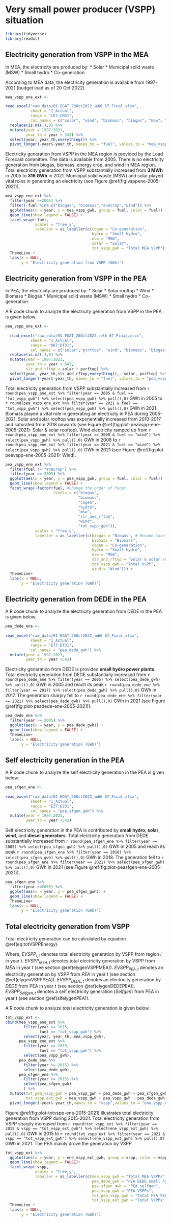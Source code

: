 # Very small power producer (VSPP) situation

```r
library(tidyverse)
library(readxl)
```

## Electricity generation from VSPP in the MEA {#elygenVSPPMEA}

In MEA, the electricity are produced by:
* Solar 
* Municipal solid waste (MSW)
* Small hydro
* Co-generation

According to MEA data, the electricity generation is available from 1997-2021 (budget load as of 20 Oct 2022). 
    

```r
mea_vspp_ene_ext <-

read_excel("raw_data/01 EGAT_20Oct2022_งบ66 67_Final.xlsx",
           sheet = "I_Actual",
           range = "CE7:CM31",
           col_names = c("solar", "wind", "biomass", "biogas", "msw", "hydro", "enecrop", "cogen", "tot_vspp_gwh")) %>% 
  replace(is.na(.),0) %>% 
  mutate(year = 1997:2021,
         year_th = year + 543) %>% 
  select(year, year_th,everything()) %>%
  pivot_longer(-year&-year_th, names_to = "fuel", values_to = "mea_vspp_gwh")
```


Electricity generation from VSPP in the MEA region is provided by the Load Forecast committee. The data is available from 2005. There is no electricity generation from biogas, biomass, energy crop, and wind in MEA region. Total electricity generation from VSPP substantially increased from **3 MWh** in 2005 to **316 GWh** in 2021. Municipal solid waste (MSW) and solar played vital roles in generating an electricity (see Figure \@ref(fig:vsppene-2005-2021)).


```r
mea_vspp_ene_ext %>% 
  filter(year >=2005) %>%
  filter(!fuel %in% c("biogas", "biomass","enecrop","wind")) %>% 
  ggplot(aes(x = year, y = mea_vspp_gwh, group = fuel, color = fuel)) +
  geom_line(show.legend = FALSE) +
  facet_wrap(~fuel, 
             scales = "free_y",
             labeller = as_labeller(c(cogen = "Co-generation",
                                      hydro = "Small hydro",
                                      msw = "MSW",
                                      solar = "Solar",
                                      tot_vspp_gwh = "Total MEA VSPP")))+
  ThemeLine +
  labs(x = NULL,
       y = "Electricity generation from VSPP (GWh)")
```


## Electricity generation from VSPP in the PEA {#elygenVSPPPEA}

In PEA, the electricity are produced by:
* Solar
* Solar rooftop
* Wind
* Biomass
* Biogas
* Municipal solid waste (MSW)
* Small hydro
* Co-generation

A R code chunk to analyze the electricity generation from VSPP in the PEA is given below.

```r
pea_vspp_ene_ext <-
  
  read_excel("raw_data/01 EGAT_20Oct2022_งบ66 67_Final.xlsx",
           sheet = "I_Actual",
           range = "DK7:DT31",
           col_names = c("solar","pvrftop", "wind", "biomass", "biogas", "msw", "hydro", "enecrop", "cogen", "tot_vspp_gwh"))%>%
  replace(is.na(.),0) %>% 
  mutate(year = 1997:2021,
         year_th = year + 543,
         slr_and_rftop = solar + pvrftop) %>% 
  select(year, year_th,slr_and_rftop,everything(), -solar,-pvrftop) %>%
  pivot_longer(-year&-year_th, names_to = "fuel", values_to = "pea_vspp_gwh") 
```

Total electricity generation from VSPP substantially increased from 
`r round(pea_vspp_ene_ext %>% filter(year == 2005 & fuel == "tot_vspp_gwh") %>% select(pea_vspp_gwh) %>% pull(),0)` GWh in 2005 to 
`r round(pea_vspp_ene_ext %>% filter(year == 2021 & fuel == "tot_vspp_gwh") %>% select(pea_vspp_gwh) %>% pull(),0)` GWh in 2021. Biomass played a vital role in generating an electricity in PEA during 2005-2021. Solar and solar rooftop was exponentially increased from 2010-2017 and saturated from 2018 onwards (see Figure \@ref(fig:plot-peavspp-ene-2005-2021): Solar & solar rooftop). Wind electricity ramped up from `r round(pea_vspp_ene_ext %>% filter(year == 2008 & fuel == "wind") %>% select(pea_vspp_gwh) %>% pull(),0)` GWh in 2008 to 
`r round(pea_vspp_ene_ext %>% filter(year == 2021 & fuel == "wind") %>% select(pea_vspp_gwh) %>% pull(),0)` GWh in 2021 (see Figure \@ref(fig:plot-peavspp-ene-2005-2021): Wind).


```r
pea_vspp_ene_ext %>% 
  filter(fuel != "enecrop") %>% 
  filter(year >= 2005) %>% 
  ggplot(aes(x = year, y = pea_vspp_gwh, group = fuel, color = fuel)) +
  geom_line(show.legend = FALSE) +
  facet_wrap(~factor(fuel, #Change the order of facet
                     levels = c("biogas",
                                "biomass", 
                                "cogen",
                                "hydro", 
                                "msw",
                                "slr_and_rftop",
                                "wind", 
                                "tot_vspp_gwh")), 
             scales = "free_y",
             labeller = as_labeller(c(biogas = "Biogas", # Rename facet stript
                                      biomass = "Biomass",
                                      cogen = "Co-generation",
                                      hydro = "Small hydro",
                                      msw = "MSW",
                                      slr_and_rftop = "Solar & solar rooftop",
                                      tot_vspp_gwh = "Total VSPP",
                                      wind = "Wind"))) +
  ThemeLine+
  labs(x = NULL,
       y = "Electricity generation (GWh)")
```

## Electricity generation from DEDE in the PEA {#elygenDEDEPEA}

A R code chunk to analyze the electricity generation from DEDE in the PEA is given below.

```r
pea_dede_ene <-
  
read_excel("raw_data/01 EGAT_20Oct2022_งบ66 67_Final.xlsx",
           sheet = "I_Actual",
           range = "ET7:ET31",
           col_names = "pea_dede_gwh") %>% 
  mutate(year = 1997:2021,
         year_th = year +543)
```

Electricity generation from DEDE is provided **small hydro power plants**. Total electricity generation from DEDE substantially increased from `r round(pea_dede_ene %>% filter(year == 2005) %>% select(pea_dede_gwh) %>% pull(),0)` GWh in 2005 and reach its peak 
`r round(pea_dede_ene %>% filter(year == 2017) %>% select(pea_dede_gwh) %>% pull(),0)` GWh in 2017. The generation sharply fell to
`r round(pea_dede_ene %>% filter(year == 2021) %>% select(pea_dede_gwh) %>% pull(),0)` GWh in 2021 (see Figure \@ref(fig:plot-peadede-ene-2005-2021)).

```r
pea_dede_ene %>% 
  filter(year >= 2005) %>% 
  ggplot(aes(x = year, y = pea_dede_gwh)) +
  geom_line(show.legend = FALSE) +
  ThemeLine+
  labs(x = NULL,
       y = "Electricity generation (GWh)")
```
## Self electricity generation in the PEA {#slfelygenPEA}

A R code chunk to analyze the self electricity generation in the PEA is given below.

```r
pea_sfgen_ene <-
  
read_excel("raw_data/01 EGAT_20Oct2022_งบ66 67_Final.xlsx",
           sheet = "I_Actual",
           range = "EZ7:EZ31",
           col_names = "pea_sfgen_gwh") %>% 
  mutate(year = 1997:2021,
         year_th = year +543)
```

Self electricity generation in the PEA is contributed by **small hydro**, **solar**, **wind**, and **diesel generators**. Total electricity generation from DEDE substantially increased from `r round(pea_sfgen_ene %>% filter(year == 2005) %>% select(pea_sfgen_gwh) %>% pull(),0)` GWh in 2005 and reach its peak 
`r round(pea_sfgen_ene %>% filter(year == 2018) %>% select(pea_sfgen_gwh) %>% pull(),0)` GWh in 2018. The generation fell to
`r round(pea_sfgen_ene %>% filter(year == 2021) %>% select(pea_sfgen_gwh) %>% pull(),0)` GWh in 2021 (see Figure \@ref(fig:plot-peasfgen-ene-2005-2021)).

```r
pea_sfgen_ene %>% 
  filter(year >=2005) %>% 
  ggplot(aes(x = year, y = pea_sfgen_gwh)) +
  geom_line(show.legend = FALSE) +
  ThemeLine+
  labs(x = NULL,
       y = "Electricity generation (GWh)")
```
## Total electricity generation from VSPP

Total electricity generation can be calculated by equation \@ref(eq:totVSPPEnergy).

\begin{equation}

EVSPP_{i,t} = EVSPP_{MEA,t} + (EVSPP_{PEA,t}+EVSPP_{DEDE,t}+EVSPP_{Selfgen,t})
(\#eq:totVSPPEnergy)

\end{equation}

Where,
$EVSPP_{i,t}$ denotes total electricity generation by VSPP from region $i$ in year $t$.
$EVSPP_{MEA,t}$ denotes total electricity generation by VSPP from $MEA$ in year $t$ (see section \@ref(elygenVSPPMEA)).
$EVSPP_{PEA,t}$ denotes an electricity generation by VSPP from $PEA$ in year $t$ (see section \@ref(elygenVSPPPEA)).
$EVSPP_{DEDE,t}$ denotes an electricity generation by $DEDE$ from PEA in year $t$ (see section \@ref(elygenDEDEPEA)).
$EVSPP_{Selfgen,t}$ denotes a self electricity generation ($Selfgen$) from PEA in year $t$ (see section \@ref(slfelygenPEA)).


A R code chunk to analyze total electricity generation is given below.


```r
tot_vspp_ext <-
cbind(mea_vspp_ene_ext %>% 
        filter(year >= 2015,
               fuel == "tot_vspp_gwh") %>% 
        select(year, year_th, mea_vspp_gwh), 
      pea_vspp_ene_ext %>% 
        filter(year >= 2015,
               fuel == "tot_vspp_gwh") %>% 
        select(pea_vspp_gwh),
      pea_dede_ene %>% 
        filter(year >= 2015) %>% 
        select(pea_dede_gwh),
      pea_sfgen_ene %>% 
        filter(year >= 2015) %>% 
        select(pea_sfgen_gwh)
        ) %>% 
  mutate(tot_pea_vspp_gwh = pea_vspp_gwh + pea_dede_gwh + pea_sfgen_gwh,
         tot_vspp_ext_gwh = mea_vspp_gwh + pea_vspp_gwh + pea_dede_gwh + pea_sfgen_gwh) %>% 
  pivot_longer(-year&-year_th,names_to = "vspp",values_to = "ene_vspp_ext_gwh")
```

Figure \@ref(fig:plot-totvspp-ene-2015-2021) illustrates total electricity generation from VSPP during 2015-2021. Total electricity generation from VSPP sharply increased from `r round(tot_vspp_ext %>% filter(year == 2015 & vspp == "tot_vspp_ext_gwh") %>% select(ene_vspp_ext_gwh) %>% pull(),0)` GWh in 2015 to `r round(tot_vspp_ext %>% filter(year == 2021 & vspp == "tot_vspp_ext_gwh") %>% select(ene_vspp_ext_gwh) %>% pull(),0)` GWh in 2021. The PEA mainly drove the generation by VSPP.

```r
tot_vspp_ext %>% 
  ggplot(aes(x = year, y = ene_vspp_ext_gwh, group = vspp, color = vspp))+
  geom_line(show.legend = FALSE)+
  facet_wrap(~vspp, 
             scales = "free_y",
             labeller = as_labeller(c(mea_vspp_gwh = "Total MEA VSPPs",
                                      pea_dede_gwh = "PEA DEDE small hydro",
                                      pea_sfgen_gwh = "PEA selfgen",
                                      pea_vspp_gwh = "PEA VSPPs",
                                      tot_pea_vspp_gwh = "Total PEA VSPPs",
                                      tot_vspp_ext_gwh = "Total VSPPs")))+
  ThemeLine +
  labs(x = NULL,
       y = "Electricity generation (GWh)")
```

